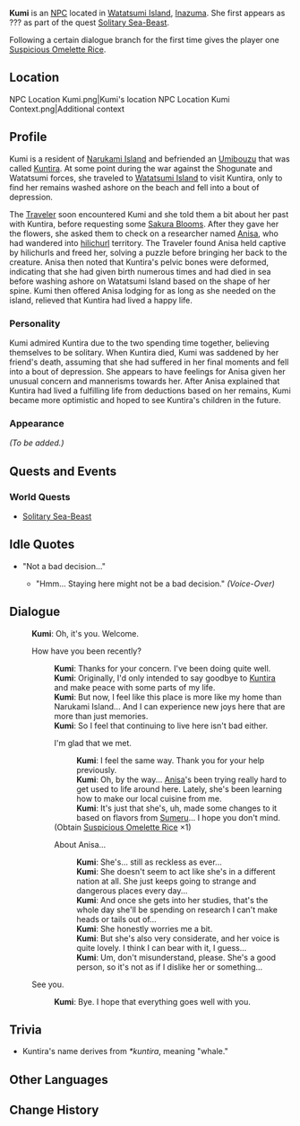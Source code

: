 {{Meta
<!-- REMOVE THIS TEMPLATE AFTER ADDING MISSING INFO -->
|missing_NPC_profile  = yes
}}
{{Character Infobox
|type             = NPC
|image            = NPC Kumi.png
|realname         = 
|region           = Inazuma
|affiliation      = 
|title            = 
|voiceEN          = 
|voiceCN          = 
|voiceJP          = 
|dialoguereward   = {{Card|Suspicious Omelette Rice|1}}
}}
'''Kumi''' {{Lang|ja=久美}} is an [[NPC]] located in [[Watatsumi Island]], [[Inazuma]]. She first appears as ??? as part of the quest [[Solitary Sea-Beast]].

Following a certain dialogue branch for the first time gives the player one [[Suspicious Omelette Rice]].

==Location==
<gallery hideaddbutton="true" captionalign="center">
NPC Location Kumi.png|Kumi's location
NPC Location Kumi Context.png|Additional context
</gallery>

==Profile==
Kumi is a resident of [[Narukami Island]] and befriended an [[Umibouzu]] that was called [[Kuntira]]. At some point during the war against the Shogunate and Watatsumi forces, she traveled to [[Watatsumi Island]] to visit Kuntira, only to find her remains washed ashore on the beach and fell into a bout of depression.

The [[Traveler]] soon encountered Kumi and she told them a bit about her past with Kuntira, before requesting some [[Sakura Bloom]]s. After they gave her the flowers, she asked them to check on a researcher named [[Anisa]], who had wandered into [[hilichurls|hilichurl]] territory. The Traveler found Anisa held captive by hilichurls and freed her, solving a puzzle before bringing her back to the creature. Anisa then noted that Kuntira's pelvic bones were deformed, indicating that she had given birth numerous times and had died in sea before washing ashore on Watatsumi Island based on the shape of her spine. Kumi then offered Anisa lodging for as long as she needed on the island, relieved that Kuntira had lived a happy life.

===Personality===
Kumi admired Kuntira due to the two spending time together, believing themselves to be solitary. When Kuntira died, Kumi was saddened by her friend's death, assuming that she had suffered in her final moments and fell into a bout of depression. She appears to have feelings for Anisa given her unusual concern and mannerisms towards her. After Anisa explained that Kuntira had lived a fulfilling life from deductions based on her remains, Kumi became more optimistic and hoped to see Kuntira's children in the future.

===Appearance===
''(To be added.)''

==Quests and Events==
===World Quests===
* [[Solitary Sea-Beast]]

==Idle Quotes==
* "Not a bad decision..."
**{{A|VO Kumi 01.ogg}} "Hmm... Staying here might not be a bad decision." ''(Voice-Over)''

==Dialogue==
{{Dialogue start}}
:'''Kumi''': Oh, it's you. Welcome.
:{{DIcon}} How have you been recently?
::'''Kumi''': Thanks for your concern. I've been doing quite well.
::'''Kumi''': Originally, I'd only intended to say goodbye to [[Kuntira]] and make peace with some parts of my life.
::'''Kumi''': But now, I feel like this place is more like my home than Narukami Island... And I can experience new joys here that are more than just memories.
::'''Kumi''': So I feel that continuing to live here isn't bad either.
::{{DIcon|Reward}} I'm glad that we met.
:::'''Kumi''': I feel the same way. Thank you for your help previously.
:::'''Kumi''': Oh, by the way... [[Anisa]]'s been trying really hard to get used to life around here. Lately, she's been learning how to make our local cuisine from me.
:::'''Kumi''': It's just that she's, uh, made some changes to it based on flavors from [[Sumeru]]... I hope you don't mind.
::;(Obtain [[Suspicious Omelette Rice]] ×1)
::{{DIcon}} About Anisa...
:::'''Kumi''': She's... still as reckless as ever...
:::'''Kumi''': She doesn't seem to act like she's in a different nation at all. She just keeps going to strange and dangerous places every day...
:::'''Kumi''': And once she gets into her studies, that's the whole day she'll be spending on research I can't make heads or tails out of...
:::'''Kumi''': She honestly worries me a bit.
:::'''Kumi''': But she's also very considerate, and her voice is quite lovely. I think I can bear with it, I guess...
:::'''Kumi''': Um, don't misunderstand, please. She's a good person, so it's not as if I dislike her or something...
:{{DIcon}} See you.
::'''Kumi''': Bye. I hope that everything goes well with you.
{{Dialogue end}}

==Trivia==
* Kuntira's name derives from {{w|Proto-Japonic}} ''*kuntira'', meaning "whale."

==Other Languages==
{{Other Languages|default_hidden=1
|en      = Kumi
|zhs     = 久美
|zhs_rm  = Jiǔměi
|zht     = 久美
|zht_rm  = Jiǔměi
|ja      = 久美
|ja_rm   = Kumi
|ko      = 쿠미
|ko_rm   = Kumi
|es      = Kumi
|fr      = Kumi
|ru      = Куми
|th      = Kumi
|vi      = Kumi
|de      = Kumi
|id      = Kumi
|pt      = Kumi
}}

==Change History==
{{Change History|2.1}}
<!--
==References==
{{Reflist}}-->